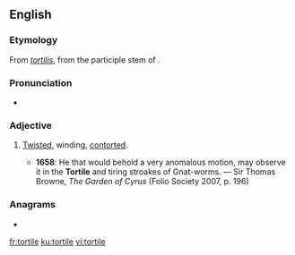 ==English==

===Etymology===
From {{etyl|la|en}} ''[[tortilis]]'', from the participle stem of {{m|la|torqueō||twist, turn}}.

===Pronunciation===
* {{IPA|/ˈtɔːtaɪl/|lang=en}}

===Adjective===
{{en-adj}}

# {{label|en|rare}} [[twisted|Twisted]], winding, [[contorted]].
#* '''1658''': He that would behold a very anomalous motion, may observe it in the '''Tortile''' and tiring stroakes of Gnat-worms. — Sir Thomas Browne, ''The Garden of Cyrus'' (Folio Society 2007, p. 196)

===Anagrams===
* {{l|en|triolet}}

[[fr:tortile]]
[[ku:tortile]]
[[vi:tortile]]